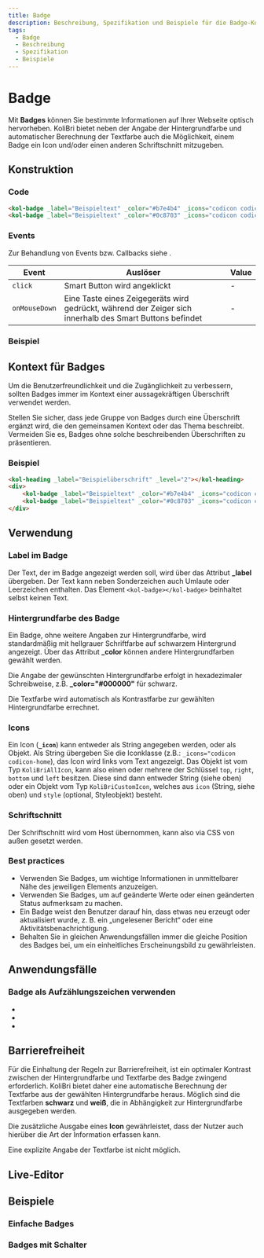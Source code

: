 ```yaml
---
title: Badge
description: Beschreibung, Spezifikation und Beispiele für die Badge-Komponente.
tags:
  - Badge
  - Beschreibung
  - Spezifikation
  - Beispiele
---
```



# Badge

Mit **Badges** können Sie bestimmte Informationen auf Ihrer Webseite optisch hervorheben.
KoliBri bietet neben der Angabe der Hintergrundfarbe und automatischer Berechnung der Textfarbe auch die Möglichkeit, einem Badge ein Icon und/oder einen anderen Schriftschnitt mitzugeben.

## Konstruktion

### Code

```html
<kol-badge _label="Beispieltext" _color="#b7e4b4" _icons="codicon codicon-home"></kol-badge>
<kol-badge _label="Beispieltext" _color="#0c8703" _icons="codicon codicon-home"></kol-badge>
```

### Events

Zur Behandlung von Events bzw. Callbacks siehe <kol-link _label="Events" _href="../concepts/events" />.

| Event         | Auslöser                                                                                                 | Value |
|---------------|----------------------------------------------------------------------------------------------------------|-------|
| `click`       | Smart Button wird angeklickt                                                                             | -     |
| `onMouseDown` | Eine Taste eines Zeigegeräts wird gedrückt, während der Zeiger sich innerhalb des Smart Buttons befindet | -     |

### Beispiel

<kol-badge _label="Beispieltext" _color="#b7e4b4" _icons="codicon codicon-home"></kol-badge>
<kol-badge _label="Beispieltext" _color="#0c8703" _icons="codicon codicon-home"></kol-badge>

## Kontext für Badges

Um die Benutzerfreundlichkeit und die Zugänglichkeit zu verbessern, sollten Badges
immer im Kontext einer aussagekräftigen Überschrift verwendet werden.

Stellen Sie sicher, dass jede Gruppe von Badges durch eine Überschrift ergänzt wird, die den gemeinsamen Kontext oder das Thema beschreibt. Vermeiden Sie es, Badges ohne solche beschreibenden Überschriften zu präsentieren.

### Beispiel

```html
<kol-heading _label="Beispielüberschrift" _level="2"></kol-heading>
<div>
	<kol-badge _label="Beispieltext" _color="#b7e4b4" _icons="codicon codicon-home"></kol-badge>
	<kol-badge _label="Beispieltext" _color="#0c8703" _icons="codicon codicon-home"></kol-badge>
</div>
```

## Verwendung

### Label im Badge

Der Text, der im Badge angezeigt werden soll, wird über das Attribut **\_label** übergeben. Der Text kann neben Sonderzeichen auch Umlaute oder Leerzeichen enthalten.
Das Element `<kol-badge></kol-badge>` beinhaltet selbst keinen Text.

### Hintergrundfarbe des Badge

Ein Badge, ohne weitere Angaben zur Hintergrundfarbe, wird standardmäßig mit hellgrauer Schriftfarbe auf schwarzem Hintergrund angezeigt. Über das Attribut **\_color** können andere Hintergrundfarben gewählt werden.

Die Angabe der gewünschten Hintergrundfarbe erfolgt in hexadezimaler Schreibweise, z.B. **\_color="#000000"** für schwarz.

Die Textfarbe wird automatisch als Kontrastfarbe zur gewählten Hintergrundfarbe errechnet.

### Icons

Ein Icon (**`_icon`**) kann entweder als String angegeben werden, oder als Objekt.
Als String übergeben Sie die Iconklasse (z.B.: `_icons="codicon codicon-home`), das Icon wird links vom Text angezeigt.
Das Objekt ist vom Typ `KoliBriAllIcon`, kann also einen oder mehrere der Schlüssel `top`, `right`, `bottom` und `left` besitzen. Diese sind dann entweder String (siehe oben) oder ein Objekt vom Typ `KoliBriCustomIcon`, welches aus `icon` (String, siehe oben) und `style` (optional, Styleobjekt) besteht.

<kol-link _href="https://microsoft.github.io/vscode-codicons/dist/codicon.html" _target="_blank" _label="Übersicht Codicons"></kol-link>

### Schriftschnitt

Der Schriftschnitt wird vom Host übernommen, kann also via CSS von außen gesetzt werden.

### Best practices

- Verwenden Sie Badges, um wichtige Informationen in unmittelbarer Nähe des jeweiligen Elements anzuzeigen.
- Verwenden Sie Badges, um auf geänderte Werte oder einen geänderten Status aufmerksam zu machen.
- Ein Badge weist den Benutzer darauf hin, dass etwas neu erzeugt oder aktualisiert wurde, z. B. ein „ungelesener Bericht“ oder eine Aktivitätsbenachrichtigung.
- Behalten Sie in gleichen Anwendungsfällen immer die gleiche Position des Badges bei, um ein einheitliches Erscheinungsbild zu gewährleisten.

## Anwendungsfälle

### Badge als Aufzählungszeichen verwenden

<ul class="m-0 p-0">
	<li class="flex gap-2">
		<kol-badge _label="1" _color="#0747a6"></kol-badge>
		<kol-heading _level="2" _label="Auswahl Anliegen"></kol-heading>
	</li>
	<li class="flex gap-2">
		<kol-badge _label="2" _color="#0747a6"></kol-badge>
		<kol-heading _level="2" _label="Auswahl Amtsstelle"></kol-heading>
	</li>
	<li class="flex gap-2">
		<kol-badge _label="3" _color="#0747a6"></kol-badge>
		<kol-heading _level="2" _label="Terminauswahl"></kol-heading>
	</li>
</ul>

## Barrierefreiheit

Für die Einhaltung der Regeln zur Barrierefreiheit, ist ein optimaler Kontrast zwischen der Hintergrundfarbe und Textfarbe des Badge zwingend erforderlich. KoliBri bietet daher eine automatische Berechnung der Textfarbe aus der gewählten Hintergrundfarbe heraus. Möglich sind die Textfarben **schwarz** und **weiß**, die in Abhängigkeit zur Hintergrundfarbe ausgegeben werden.

Die zusätzliche Ausgabe eines **Icon** gewährleistet, dass der Nutzer auch hierüber die Art der Information erfassen kann.

<kol-alert _type="info">Eine explizite Angabe der Textfarbe ist nicht möglich.</kol-alert>

<Readme />

<ExampleLink component="badge" />

## Live-Editor

<LiveEditorCompact component="badge" />

## Beispiele

### Einfache Badges

<Configurator component="badge" sample="basic" />

### Badges mit Schalter

<Configurator component="badge" sample="button" />
